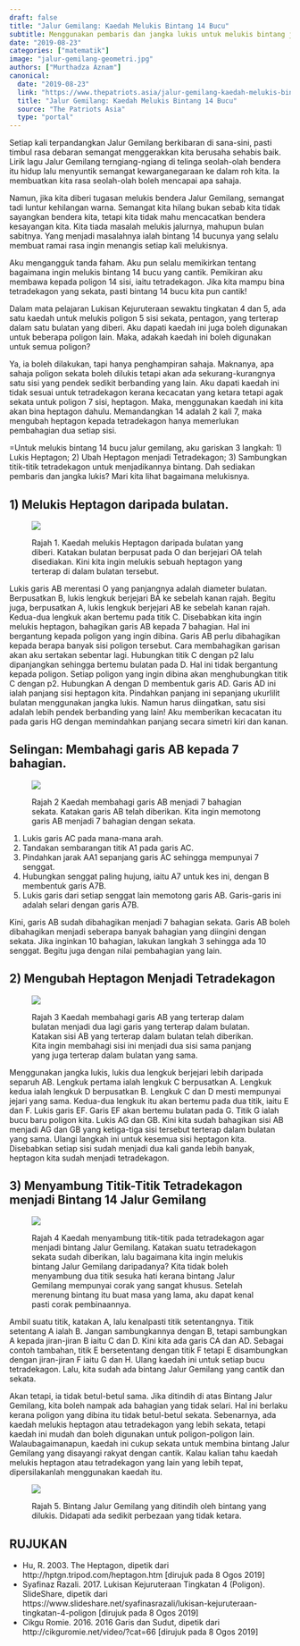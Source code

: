 ```yaml
---
draft: false
title: "Jalur Gemilang: Kaedah Melukis Bintang 14 Bucu"
subtitle: Menggunakan pembaris dan jangka lukis untuk melukis bintang jalur gemilang
date: "2019-08-23"
categories: ["matematik"]
image: "jalur-gemilang-geometri.jpg"
authors: ["Murthadza Aznam"]
canonical:
  date: "2019-08-23"
  link: "https://www.thepatriots.asia/jalur-gemilang-kaedah-melukis-bintang-14-bucu/"
  title: "Jalur Gemilang: Kaedah Melukis Bintang 14 Bucu"
  source: "The Patriots Asia"
  type: "portal"
---
```


Setiap kali terpandangkan Jalur Gemilang berkibaran di sana-sini, pasti timbul rasa debaran semangat menggerakkan kita berusaha sehabis baik. Lirik lagu Jalur Gemilang terngiang-ngiang di telinga seolah-olah bendera itu hidup lalu menyuntik semangat kewarganegaraan ke dalam roh kita. Ia membuatkan kita rasa seolah-olah boleh mencapai apa sahaja.

Namun, jika kita diberi tugasan melukis bendera Jalur Gemilang, semangat tadi luntur kehilangan warna. Semangat kita hilang bukan sebab kita tidak sayangkan bendera kita, tetapi kita tidak mahu mencacatkan bendera kesayangan kita. Kita tiada masalah melukis jalurnya, mahupun bulan sabitnya. Yang menjadi masalahnya ialah bintang 14 bucunya yang selalu membuat ramai rasa ingin menangis setiap kali melukisnya.

Aku mengangguk tanda faham. Aku pun selalu memikirkan tentang bagaimana ingin melukis bintang 14 bucu yang cantik. Pemikiran aku membawa kepada poligon 14 sisi, iaitu tetradekagon. Jika kita mampu bina tetradekagon yang sekata, pasti bintang 14 bucu kita pun cantik!

Dalam mata pelajaran Lukisan Kejuruteraan sewaktu tingkatan 4 dan 5, ada satu kaedah untuk melukis poligon 5 sisi sekata, pentagon, yang terterap dalam satu bulatan yang diberi. Aku dapati kaedah ini juga boleh digunakan untuk beberapa poligon lain. Maka, adakah kaedah ini boleh digunakan untuk semua poligon?

Ya, ia boleh dilakukan, tapi hanya penghampiran sahaja. Maknanya, apa sahaja poligon sekata boleh dilukis tetapi akan ada sekurang-kurangnya satu sisi yang pendek sedikit berbanding yang lain. Aku dapati kaedah ini tidak sesuai untuk tetradekagon kerana kecacatan yang ketara tetapi agak sekata untuk poligon 7 sisi, heptagon. Maka, menggunakan kaedah ini kita akan bina heptagon dahulu. Memandangkan 14 adalah 2 kali 7, maka mengubah heptagon kepada tetradekagon hanya memerlukan pembahagian dua setiap sisi.

=Untuk melukis bintang 14 bucu jalur gemilang, aku gariskan 3 langkah: 1) Lukis Heptagon; 2) Ubah Heptagon menjadi Tetradekagon; 3) Sambungkan titik-titik tetradekagon untuk menjadikannya bintang. Dah sediakan pembaris dan jangka lukis? Mari kita lihat bagaimana melukisnya.

## 1) Melukis Heptagon daripada bulatan.

<figure>

![](jalur-gemilang-langkah-1.jpg)

<figcaption>

Rajah 1. Kaedah melukis Heptagon daripada bulatan yang diberi.
Katakan bulatan berpusat pada O dan berjejari OA telah disediakan. Kini kita ingin melukis sebuah heptagon yang terterap di dalam bulatan tersebut.

</figcaption>

</figure>

Lukis garis AB merentasi O yang panjangnya adalah diameter bulatan.
Berpusatkan B, lukis lengkuk berjejari BA ke sebelah kanan rajah. Begitu juga, berpusatkan A, lukis lengkuk berjejari AB ke sebelah kanan rajah. Kedua-dua lengkuk akan bertemu pada titik C.
Disebabkan kita ingin melukis heptagon, bahagikan garis AB kepada 7 bahagian. Hal ini bergantung kepada poligon yang ingin dibina. Garis AB perlu dibahagikan kepada berapa banyak sisi poligon tersebut. Cara membahagikan garisan akan aku sertakan sebentar lagi.
Hubungkan titik C dengan p2 lalu dipanjangkan sehingga bertemu bulatan pada D. Hal ini tidak bergantung kepada poligon. Setiap poligon yang ingin dibina akan menghubungkan titik C dengan p2.
Hubungkan A dengan D membentuk garis AD. Garis AD ini ialah panjang sisi heptagon kita. Pindahkan panjang ini sepanjang ukurlilit bulatan menggunakan jangka lukis. Namun harus diingatkan, satu sisi adalah lebih pendek berbanding yang lain! Aku memberikan kecacatan itu pada garis HG dengan memindahkan panjang secara simetri kiri dan kanan.

## Selingan: Membahagi garis AB kepada 7 bahagian.

<figure>

![](jalur-gemilang-langkah-selingan.jpg)

<figcaption>

Rajah 2 Kaedah membahagi garis AB menjadi 7 bahagian sekata.
Katakan garis AB telah diberikan. Kita ingin memotong garis AB menjadi 7 bahagian dengan sekata.

</figcaption>

</figure>

1. Lukis garis AC pada mana-mana arah.
2. Tandakan sembarangan titik A1 pada garis AC.
3. Pindahkan jarak AA1 sepanjang garis AC sehingga mempunyai 7 senggat.
4. Hubungkan senggat paling hujung, iaitu A7 untuk kes ini, dengan B membentuk garis A7B.
5. Lukis garis dari setiap senggat lain memotong garis AB. Garis-garis ini adalah selari dengan garis A7B.

Kini, garis AB sudah dibahagikan menjadi 7 bahagian sekata. Garis AB boleh dibahagikan menjadi seberapa banyak bahagian yang diingini dengan sekata. Jika inginkan 10 bahagian, lakukan langkah 3 sehingga ada 10 senggat. Begitu juga dengan nilai pembahagian yang lain.

## 2) Mengubah Heptagon Menjadi Tetradekagon

<figure>

![](jalur-gemilang-langkah-2.jpg)

<figcaption>

Rajah 3 Kaedah membahagi garis AB yang terterap dalam bulatan menjadi dua lagi garis yang terterap dalam bulatan.
Katakan sisi AB yang terterap dalam bulatan telah diberikan. Kita ingin membahagi sisi ini menjadi dua sisi sama panjang yang juga terterap dalam bulatan yang sama.

</figcaption>

</figure>

Menggunakan jangka lukis, lukis dua lengkuk berjejari lebih daripada separuh AB. Lengkuk pertama ialah lengkuk C berpusatkan A. Lengkuk kedua ialah lengkuk D berpusatkan B. Lengkuk C dan D mesti mempunyai jejari yang sama.
Kedua-dua lengkuk itu akan bertemu pada dua titik, iaitu E dan F. Lukis garis EF.
Garis EF akan bertemu bulatan pada G. Titik G ialah bucu baru poligon kita. Lukis AG dan GB.
Kini kita sudah bahagikan sisi AB menjadi AG dan GB yang ketiga-tiga sisi tersebut terterap dalam bulatan yang sama. Ulangi langkah ini untuk kesemua sisi heptagon kita. Disebabkan setiap sisi sudah menjadi dua kali ganda lebih banyak, heptagon kita sudah menjadi tetradekagon.

## 3) Menyambung Titik-Titik Tetradekagon menjadi Bintang 14 Jalur Gemilang

<figure>

![](jalur-gemilang-langkah-3.jpg)

<figcaption>

Rajah 4 Kaedah menyambung titik-titik pada tetradekagon agar menjadi bintang Jalur Gemilang.
Katakan suatu tetradekagon sekata sudah diberikan, lalu bagaimana kita ingin melukis bintang Jalur Gemilang daripadanya? Kita tidak boleh menyambung dua titik sesuka hati kerana bintang Jalur Gemilang mempunyai corak yang sangat khusus. Setelah merenung bintang itu buat masa yang lama, aku dapat kenal pasti corak pembinaannya.

</figcaption>

</figure>

Ambil suatu titik, katakan A, lalu kenalpasti titik setentangnya. Titik setentang A ialah B. Jangan sambungkannya dengan B, tetapi sambungkan A kepada jiran-jiran B iaitu C dan D. Kini kita ada garis CA dan AD. Sebagai contoh tambahan, titik E bersetentang dengan titik F tetapi E disambungkan dengan jiran-jiran F iaitu G dan H. Ulang kaedah ini untuk setiap bucu tetradekagon. Lalu, kita sudah ada bintang Jalur Gemilang yang cantik dan sekata.

Akan tetapi, ia tidak betul-betul sama. Jika ditindih di atas Bintang Jalur Gemilang, kita boleh nampak ada bahagian yang tidak selari. Hal ini berlaku kerana poligon yang dibina itu tidak betul-betul sekata. Sebenarnya, ada kaedah melukis heptagon atau tetradekagon yang lebih sekata, tetapi kaedah ini mudah dan boleh digunakan untuk poligon-poligon lain. Walaubagaimanapun, kaedah ini cukup sekata untuk membina bintang Jalur Gemilang yang disayangi rakyat dengan cantik. Kalau kalian tahu kaedah melukis heptagon atau tetradekagon yang lain yang lebih tepat, dipersilakanlah menggunakan kaedah itu.

<figure>

![](jalur-gemilang-geometri.jpg)

<figcaption>

Rajah 5. Bintang Jalur Gemilang yang ditindih oleh bintang yang dilukis. Didapati ada sedikit perbezaan yang tidak ketara.

</figcaption>

</figure>

## RUJUKAN

- Hu, R. 2003. The Heptagon, dipetik dari http://hptgn.tripod.com/heptagon.htm [dirujuk pada 8 Ogos 2019]
- Syafinaz Razali. 2017. Lukisan Kejuruteraan Tingkatan 4 (Poligon). SlideShare, dipetik dari https://www.slideshare.net/syafinasrazali/lukisan-kejuruteraan-tingkatan-4-poligon [dirujuk pada 8 Ogos 2019]
- Cikgu Romie. 2016. 2016 Garis dan Sudut, dipetik dari http://cikguromie.net/video/?cat=66 [dirujuk pada 8 Ogos 2019]
